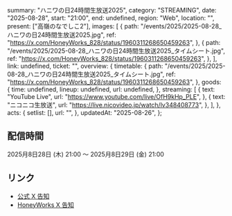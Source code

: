   summary: "ハニワの日24時間生放送2025",
  category: "STREAMING",
  date: "2025-08-28",
  start: "21:00",
  end: undefined,
  region: "Web",
  location: "",
  present: ["高嶺のなでしこ2"],
  images: [
    {
      path: "/events/2025/2025-08-28_ハニワの日24時間生放送2025.jpg",
      ref: "https://x.com/HoneyWorks_828/status/1960311268650459263",
    },
    {
      path: "/events/2025/2025-08-28_ハニワの日24時間生放送2025_タイムシート.jpg",
      ref: "https://x.com/HoneyWorks_828/status/1960311268650459263",
    },
  ],
  link: undefined,
  ticket: "",
  overview: {
    timetable: {
      path: "/events/2025/2025-08-28_ハニワの日24時間生放送2025_タイムシート.jpg",
      ref: "https://x.com/HoneyWorks_828/status/1960311268650459263",
    },
    goods: {
      time: undefined,
      lineup: undefined,
      url: undefined,
    },
    streaming: [
      {
        text: "YouTube Live",
        url: "https://www.youtube.com/live/OfH9kHp_PLE",
      },
      {
        text: "ニコニコ生放送",
        url: "https://live.nicovideo.jp/watch/lv348408773",
      },
    ],
  },
  acts: {
    setlist: [],
    url: "",
  },
  updatedAt: "2025-08-26",
};

## 配信時間

2025月8日28日 (木) 21:00 〜 2025月8日29日 (金) 21:00

## リンク

- [公式 X 告知](https://x.com/takanenofficial/status/1960326612148486655)
- [HoneyWorks X 告知](https://x.com/HoneyWorks_828/status/1960311268650459263)
